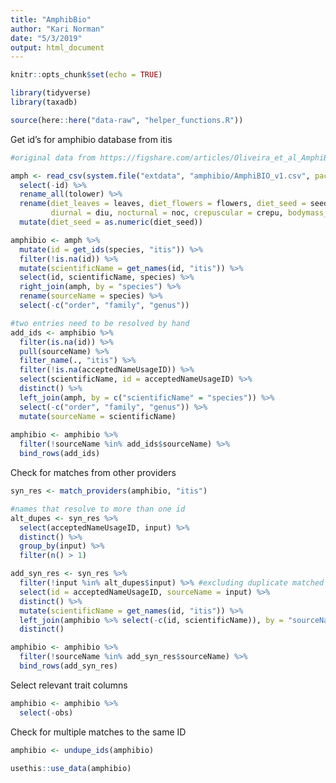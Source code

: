 ```yaml
---
title: "AmphibBio"
author: "Kari Norman"
date: "5/3/2019"
output: html_document
---
```


```r
knitr::opts_chunk$set(echo = TRUE)
```

```r
library(tidyverse)
library(taxadb)

source(here::here("data-raw", "helper_functions.R"))
```

Get id's for amphibio database from itis
```r
#original data from https://figshare.com/articles/Oliveira_et_al_AmphiBIO_v1/4644424

amph <- read_csv(system.file("extdata", "amphibio/AmphiBIO_v1.csv", package = "biodivTS")) %>%
  select(-id) %>%
  rename_all(tolower) %>%
  rename(diet_leaves = leaves, diet_flowers = flowers, diet_seed = seeds, diet_fruit = fruits, diet_inv = arthro, diet_vert = vert,
         diurnal = diu, nocturnal = noc, crepuscular = crepu, bodymass_value = body_mass_g) %>%
  mutate(diet_seed = as.numeric(diet_seed))

amphibio <- amph %>%
  mutate(id = get_ids(species, "itis")) %>%
  filter(!is.na(id)) %>%
  mutate(scientificName = get_names(id, "itis")) %>%
  select(id, scientificName, species) %>%
  right_join(amph, by = "species") %>%
  rename(sourceName = species) %>%
  select(-c("order", "family", "genus")) 

#two entries need to be resolved by hand
add_ids <- amphibio %>%
  filter(is.na(id)) %>%
  pull(sourceName) %>%
  filter_name(., "itis") %>%
  filter(!is.na(acceptedNameUsageID)) %>%
  select(scientificName, id = acceptedNameUsageID) %>%
  distinct() %>%
  left_join(amph, by = c("scientificName" = "species")) %>%
  select(-c("order", "family", "genus")) %>%
  mutate(sourceName = scientificName)
  
amphibio <- amphibio %>% 
  filter(!sourceName %in% add_ids$sourceName) %>%
  bind_rows(add_ids)
```

Check for matches from other providers
```r
syn_res <- match_providers(amphibio, "itis")

#names that resolve to more than one id
alt_dupes <- syn_res %>%
  select(acceptedNameUsageID, input) %>%
  distinct() %>%
  group_by(input) %>%
  filter(n() > 1)

add_syn_res <- syn_res %>% 
  filter(!input %in% alt_dupes$input) %>% #excluding duplicate matched species
  select(id = acceptedNameUsageID, sourceName = input) %>%
  distinct() %>%
  mutate(scientificName = get_names(id, "itis")) %>%
  left_join(amphibio %>% select(-c(id, scientificName)), by = "sourceName", na_matches =  "never") %>%
  distinct()

amphibio <- amphibio %>% 
  filter(!sourceName %in% add_syn_res$sourceName) %>%
  bind_rows(add_syn_res)
```

Select relevant trait columns
```r
amphibio <- amphibio %>%
  select(-obs)
```

Check for multiple matches to the same ID
```r
amphibio <- undupe_ids(amphibio)
```

```r
usethis::use_data(amphibio)
```

